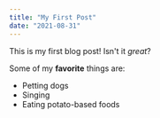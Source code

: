 ```yaml
---
title: "My First Post"
date: "2021-08-31"
---
```


This is my first blog post! Isn't it _great_?

Some of my **favorite** things are:

- Petting dogs
- Singing
- Eating potato-based foods
